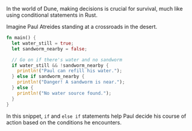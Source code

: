 In the world of Dune, making decisions is crucial for survival, much like using conditional statements in Rust.

Imagine Paul Atreides standing at a crossroads in the desert.

```rust
fn main() {
  let water_still = true;
  let sandworm_nearby = false;

  // Go on if there's water and no sandworm
  if water_still && !sandworm_nearby {
    println!("Paul can refill his water.");
  } else if sandworm_nearby {
    println!("Danger! A sandworm is near.");
  } else {
    println!("No water source found.");
  }
}
```

In this snippet, `if` and `else if` statements help Paul decide his course of action based on the conditions he encounters.
